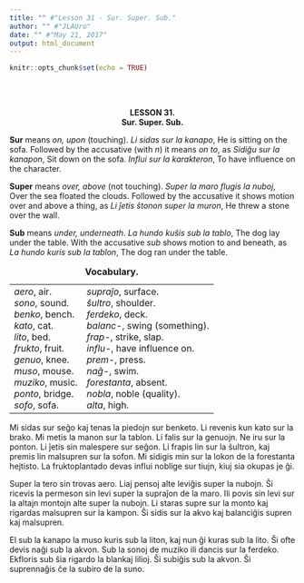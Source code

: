 ```yaml
---
title: "" #"Lesson 31 - Sur. Super. Sub."
author: "" #"JLAUro"
date: "" #"May 21, 2017"
output: html_document
---
```


```r
knitr::opts_chunk$set(echo = TRUE)
```

<br/><br/>

<center><b>LESSON 31.</b></center>

<center><b>Sur. Super. Sub.</b></center>

<p><b>Sur</b> means <i>on, upon</i> (touching). <i>Li sidas sur
la kanapo</i>, He is sitting on the sofa. Followed by the
accusative (with <i>n</i>) it means <i>on to</i>, as
<i>Sidi&#285;u sur la kanapon</i>, Sit down on the sofa.
<i>Influi sur la karakteron</i>, To have influence on the
character.</p>

<p><b>Super</b> means <i>over, above</i> (not touching). <i>Super
la maro flugis la nuboj</i>, Over the sea floated the clouds.
Followed by the accusative it shows motion over and above a
thing, as <i>Li &#309;etis &#349;tonon super la muron</i>, He
threw a stone over the wall.</p>

<p><b>Sub</b> means <i>under, underneath</i>. <i>La hundo
ku&#349;is sub la tablo</i>, The dog lay under the table. With
the accusative <i>sub</i> shows motion to and beneath, as <i>La
hundo kuris sub la tablon</i>, The dog ran under the table.</p>

<center>
<table cellspacing="8">
<caption><b>Vocabulary.</b></caption>

<tr>
<td nowrap valign="top"><i>aero</i>, air.<br>
 <i>sono</i>, sound.<br>
 <i>benko</i>, bench.<br>
 <i>kato</i>, cat.<br>
 <i>lito</i>, bed.<br>
 <i>frukto</i>, fruit.<br>
 <i>genuo</i>, knee.<br>
 <i>muso</i>, mouse.<br>
 <i>muziko</i>, music.<br>
 <i>ponto</i>, bridge.<br>
 <i>sofo</i>, sofa.</td>
<td nowrap valign="top"><i>supra&#309;o</i>, surface.<br>
 <i>&#349;ultro</i>, shoulder.<br>
 <i>ferdeko</i>, deck.<br>
 <i>balanc-</i>, swing (something).<br>
 <i>frap-</i>, strike, slap.<br>
 <i>influ-</i>, have influence on.<br>
 <i>prem-</i>, press.<br>
 <i>na&#285;-</i>, swim.<br>
 <i>forestanta</i>, absent.<br>
 <i>nobla</i>, noble (quality).<br>
 <i>alta</i>, high.</td>
</tr>
</table>
</center>

<!-- =============================069.png============================ -->
<p>Mi sidas sur se&#285;o kaj tenas la piedojn sur benketo. Li
revenis kun kato sur la brako. Mi metis la manon sur la tablon.
Li falis sur la genuojn. Ne iru sur la ponton. Li &#309;etis sin
malespere sur se&#285;on. Li frapis lin sur la &#349;ultron, kaj
premis lin malsupren sur la sofon. Mi sidigis min sur la lokon de
la forestanta hejtisto. La fruktoplantado devas influi noblige
sur tiujn, kiuj sia okupas je &#285;i.</p>

<p>Super la tero sin trovas aero. Liaj pensoj alte levi&#285;is
super la nubojn. &#348;i ricevis la permeson sin levi super la
supra&#309;on de la maro. Ili povis sin levi sur la altajn
montojn alte super la nubojn. Li staras supre sur la monto kaj
rigardas malsupren sur la kampon. &#348;i sidis sur la akvo kaj
balanci&#285;is supren kaj malsupren.</p>

<p>El sub la kanapo la muso kuris sub la liton, kaj nun &#285;i
kuras sub la lito. &#348;i ofte devis na&#285;i sub la akvon. Sub
la sonoj de muziko ili dancis sur la ferdeko. Ekfloris sub
&#349;ia rigardo la blankaj lilioj. &#348;i subi&#285;is sub la
akvon. &#348;i suprenna&#285;is &#265;e la subiro de la suno.</p>